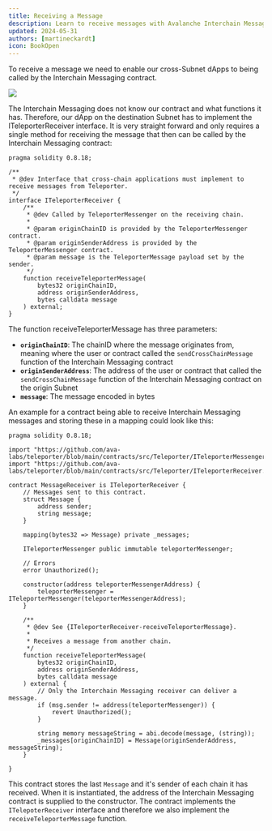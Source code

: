 ```yaml
---
title: Receiving a Message
description: Learn to receive messages with Avalanche Interchain Messaging.
updated: 2024-05-31
authors: [martineckardt]
icon: BookOpen
---
```


To receive a message we need to enable our cross-Subnet dApps to being called by the Interchain Messaging contract.

![](/course-images/teleporter/teleporter-source-destination-with-relayer.png)

The Interchain Messaging does not know our contract and what functions it has. Therefore, our dApp on the destination Subnet has to implement the ITeleporterReceiver interface. It is very straight forward and only requires a single method for receiving the message that then can be called by the Interchain Messaging contract:

```solidity
pragma solidity 0.8.18;

/**
 * @dev Interface that cross-chain applications must implement to receive messages from Teleporter.
 */
interface ITeleporterReceiver {
    /**
     * @dev Called by TeleporterMessenger on the receiving chain.
     *
     * @param originChainID is provided by the TeleporterMessenger contract.
     * @param originSenderAddress is provided by the TeleporterMessenger contract.
     * @param message is the TeleporterMessage payload set by the sender.
     */
    function receiveTeleporterMessage(
        bytes32 originChainID,
        address originSenderAddress,
        bytes calldata message
    ) external;
}
```

The function receiveTeleporterMessage has three parameters:

- **`originChainID`**: The chainID where the message originates from, meaning where the user or contract called the `sendCrossChainMessage` function of the Interchain Messaging contract
- **`originSenderAddress`**: The address of the user or contract that called the `sendCrossChainMessage` function of the Interchain Messaging contract on the origin Subnet
- **`message`**: The message encoded in bytes

An example for a contract being able to receive Interchain Messaging messages and storing these in a mapping could look like this:

```solidity
pragma solidity 0.8.18;

import "https://github.com/ava-labs/teleporter/blob/main/contracts/src/Teleporter/ITeleporterMessenger.sol";
import "https://github.com/ava-labs/teleporter/blob/main/contracts/src/Teleporter/ITeleporterReceiver.sol";

contract MessageReceiver is ITeleporterReceiver {
    // Messages sent to this contract.
    struct Message {
        address sender;
        string message;
    }
  
  	mapping(bytes32 => Message) private _messages;

    ITeleporterMessenger public immutable teleporterMessenger;

    // Errors
    error Unauthorized();

    constructor(address teleporterMessengerAddress) {
        teleporterMessenger = ITeleporterMessenger(teleporterMessengerAddress);
    }

    /**
     * @dev See {ITeleporterReceiver-receiveTeleporterMessage}.
     *
     * Receives a message from another chain.
     */
    function receiveTeleporterMessage(
        bytes32 originChainID,
        address originSenderAddress,
        bytes calldata message
    ) external {
      	// Only the Interchain Messaging receiver can deliver a message.
        if (msg.sender != address(teleporterMessenger)) {
            revert Unauthorized();
        }
      
        string memory messageString = abi.decode(message, (string));
        _messages[originChainID] = Message(originSenderAddress, messageString);
    }

}
```

This contract stores the last `Message` and it's sender of each chain it has received. When it is instantiated, the address of the Interchain Messaging contract is supplied to the constructor. The contract implements the `ITelepoterReceiver` interface and therefore we also implement the `receiveTeleporterMessage` function. 

